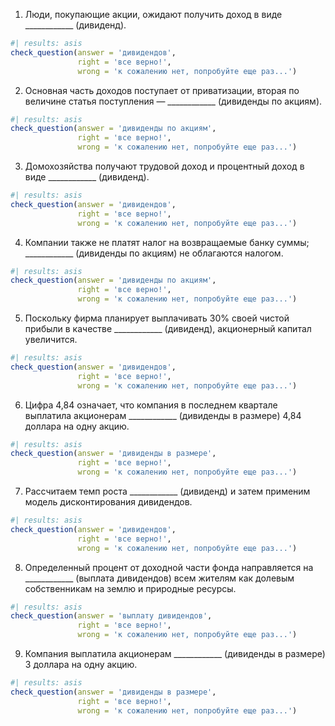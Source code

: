 
(@) Люди, покупающие акции, ожидают получить доход в виде ____________ (дивиденд).

```r
#| results: asis
check_question(answer = 'дивидендов', 
               right = 'все верно!', 
               wrong = 'к сожалению нет, попробуйте еще раз...')
```


(@) Основная часть доходов поступает от приватизации, вторая по величине статья поступления — ____________ (дивиденды по акциям).

```r
#| results: asis
check_question(answer = 'дивиденды по акциям', 
               right = 'все верно!', 
               wrong = 'к сожалению нет, попробуйте еще раз...')
```


(@) Домохозяйства получают трудовой доход и процентный доход в виде ____________ (дивиденд).

```r
#| results: asis
check_question(answer = 'дивидендов', 
               right = 'все верно!', 
               wrong = 'к сожалению нет, попробуйте еще раз...')
```


(@) Компании также не платят налог на возвращаемые банку суммы; ____________ (дивиденды по акциям) не облагаются налогом.

```r
#| results: asis
check_question(answer = 'дивиденды по акциям', 
               right = 'все верно!', 
               wrong = 'к сожалению нет, попробуйте еще раз...')
```


(@) Поскольку фирма планирует выплачивать 30% своей чистой прибыли в качестве ____________ (дивиденд), акционерный капитал увеличится.

```r
#| results: asis
check_question(answer = 'дивидендов', 
               right = 'все верно!', 
               wrong = 'к сожалению нет, попробуйте еще раз...')
```


(@) Цифра 4,84 означает, что компания в последнем квартале выплатила акционерам ____________ (дивиденды в размере) 4,84 доллара на одну акцию.

```r
#| results: asis
check_question(answer = 'дивиденды в размере', 
               right = 'все верно!', 
               wrong = 'к сожалению нет, попробуйте еще раз...')
```


(@) Рассчитаем темп роста ____________ (дивиденд) и затем применим модель дисконтирования дивидендов.

```r
#| results: asis
check_question(answer = 'дивидендов', 
               right = 'все верно!', 
               wrong = 'к сожалению нет, попробуйте еще раз...')
```


(@) Определенный процент от доходной части фонда направляется на ____________ (выплата дивидендов) всем жителям как долевым собственникам на землю и природные ресурсы.

```r
#| results: asis
check_question(answer = 'выплату дивидендов', 
               right = 'все верно!', 
               wrong = 'к сожалению нет, попробуйте еще раз...')
```


(@) Компания выплатила акционерам ____________ (дивиденды в размере) 3 доллара на одну акцию.

```r
#| results: asis
check_question(answer = 'дивиденды в размере', 
               right = 'все верно!', 
               wrong = 'к сожалению нет, попробуйте еще раз...')
```

